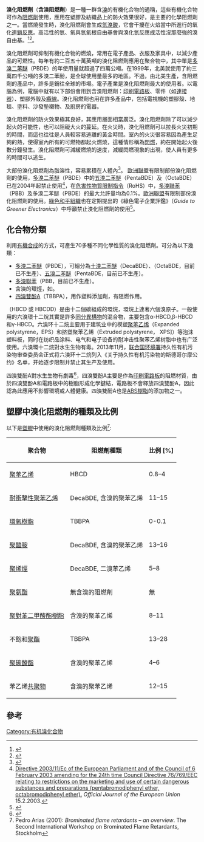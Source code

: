 '''溴化阻燃劑'''（'''含溴阻燃劑'''）是一種一群含[[溴|溴]]的有機化合物的通稱，這些有機化合物可作為[[阻燃劑_(塑膠)|阻燃劑]]使用，應用在塑膠及紡織品上的防火效果很好，是主要的化學阻燃劑之一。當燃燒發生時，溴化阻燃劑會生成[[氫溴酸|氫溴酸]]，它會干擾在火焰當中所進行的氧化[[連鎖反應|連鎖反應]]。高活性的氫、氧與氫氧根自由基會與溴化氫反應成活性沒那麼強的溴自由基。<ref>{{cite journal | journal = Journal of Fire Sciences | volume = 14 | issue = 6 | pages = 426–442 | year = 1996 | doi =  10.1177/073490419601400602 | title = Mechanisms for Flame Retardancy and Smoke suppression -A Review | url = https://archive.org/details/sim_journal-of-fire-sciences_1996-12_14_6/page/426 | first =Joseph | last = Green }}</ref><ref>{{cite journal | journal = Polymer Degradation and Stability | volume = 77 | issue = 2 | year = 2002 | pages = 325–331 | doi = 10.1016/S0141-3910 (02)00067-8 | title = Fire retardant mechanism of aliphatic bromine compounds in polystyrene and polypropylene | first = Jelle | last = Kaspersma | coauthors = Doumena, Cindy; Munrob Sheilaand; Prinsa, Anne-Marie}}</ref>。

溴化阻燃劑可抑制有機化合物的燃燒，常用在電子產品、衣服及家具中，以減少產品的可燃性。每年有約二百五十萬英噸的溴化阻燃劑應用在聚合物中，其中單是[[多溴二苯醚|多溴二苯醚]]（PBDE）的年使用量就超過了四萬公噸。在1999年，北美就使用了約三萬四千公噸的多溴二苯酚，是全球使用量最多的地區。不過，由北美生產，含阻燃劑的產品中，許多是銷往全球的市場。電子產業是溴化阻燃劑最大的使用者。以電腦為例，電腦中就有以下部份會用到含溴阻燃劑：[[印刷電路板|印刷電路板]]、零件（如[[电子连接器|連接器]]）、塑膠外殼及[[纜線|纜線]]。溴化阻燃劑也用在許多產品中，包括電視機的塑膠殼、地毯、塗料、沙發墊襯物、及廚房的電器。

溴化阻燃劑的防火效果極其良好，其應用層面相當廣泛。溴化阻燃劑除了可以減少起火的可能性，也可以阻礙大火的蔓延。在火災時，溴化阻燃劑可以拉長火災初期的時間，而這也往往是人員較容易逃離的黃金時間。室內的火災很容易因為產生足夠的熱，使得室內所有的可燃物都起火燃燒，這種情形稱為[[閃燃|閃燃]]，約在開始起火後數分鐘發生。溴化阻燃劑可減緩燃燒的速度，減緩閃燃現象的出現，使人員有更多的時間可以逃生。

大部份溴化阻燃劑為脂溶性，容易累積在人體內<ref>{{Cite web |url=http://www.greenpeace.org/china/ch/press/releases/hewlett-packard-0523_html |title=綠色和平呼籲電子企業無毒化 |access-date=2009-06-16 |archive-date=2008-03-27 |archive-url=https://web.archive.org/web/20080327061922/http://www.greenpeace.org/china/ch/press/releases/hewlett-packard-0523_html |dead-url=no }}</ref>。
[[歐洲聯盟|歐洲聯盟]]有限制部份溴化阻燃劑的使用，[[多溴二苯醚|多溴二苯醚]]（PBDE）中的[[五溴二苯醚|五溴二苯醚]]（PentaBDE）及{{le|八溴二苯醚|Octabromodiphenyl ether}}（OctaBDE）已在2004年起禁止使用<ref name=EU2004>[http://eur-lex.europa.eu/LexUriServ/site/en/oj/2003/l_042/l_04220030215en00450046.pdf Directive 2003/11/Ec of the European Parliament and of the Council of 6 February 2003 amending for the 24th time Council Directive 76/769/EEC relating to restrictions on the marketing and use of certain dangerous substances and preparations (pentabromodiphenyl ether, octabromodiphenyl ether).] {{Wayback|url=http://eur-lex.europa.eu/LexUriServ/site/en/oj/2003/l_042/l_04220030215en00450046.pdf |date=20130525173756 }} ''Official Journal of the European Union'' 15.2.2003.</ref>，在[[危害性物質限制指令|危害性物質限制指令]]（RoHS）中，[[多溴聯苯|多溴聯苯]]（PBB）及多溴二苯醚（PBDE）的最大允許量均為0.1%。[[歐洲聯盟|歐洲聯盟]]有限制部份溴化阻燃劑的使用。[[綠色和平組織|綠色和平組織]]也在定期提出的《綠色電子企業評鑑》（''Guide to Greener Electronics''）中呼籲禁止溴化阻燃劑的使用<ref>{{Cite web |url=http://www.greenpeace.org/international/press/reports/Guide-Greener-Electronics-9-edition |title=Guide to Greener Electronics - 9th Edition |access-date=2009-06-16 |archive-date=2010-05-01 |archive-url=https://web.archive.org/web/20100501032652/http://www.greenpeace.org/international/press/reports/Guide-Greener-Electronics-9-edition |dead-url=no }}</ref>。

== 化合物分類 ==
利用[[有機合成|有機合成]]的方式，可產生70多種不同化學性質的溴化阻燃劑。可分為以下幾類：
* [[多溴二苯醚|多溴二苯醚]]（PBDE），可細分為[[十溴二苯醚|十溴二苯醚]]（DecaBDE）、{{le|八溴二苯醚|Octabromodiphenyl ether}}（OctaBDE，目前已不生產）、[[五溴二苯醚|五溴二苯醚]]（PentaBDE，目前已不生產）。
* [[多溴聯苯|多溴聯苯]]（PBB，目前已不生產）。
* 含溴的環烴，如{{le|六溴環十二烷|Hexabromocyclododecane}}。
* [[四溴雙酚A|四溴雙酚A]]（TBBPA），用作塑料添加劑，有阻燃作用。

{{le|六溴環十二烷|Hexabromocyclododecane}}（HBCD 或 HBCDD）是由十二個碳組成的環烷，環烷上連著六個溴原子。一般使用的六溴環十二烷其實是許多[[同分異構物|同分異構物]]的混合物，主要包含α-HBCD,β-HBCD和γ-HBCD。六溴环十二烷主要用于建筑业中的模塑[[聚苯乙烯|聚苯乙烯]]（Expanded polystyrene，EPS）和挤塑聚苯乙烯（Extruded polystyrene， XPS]）等泡沫塑料板，同时在纺织品涂料、电气和电子设备的耐冲击性聚苯乙烯树脂中也有广泛使用。六溴環十二烷對水生生物有毒。2013年11月，[[联合国环境署|联合国环境署]]持久性有机污染物审查委员会正式将六溴环十二烷列入《关于持久性有机污染物的斯德哥尔摩公约》名单，开始逐步限制并禁止其生产及使用。

四溴雙酚A對水生生物有劇毒<ref name="GESTIS">{{GESTIS|Name=Tetrabromobisphenol A|ZVG=24370|Date=2008/2/15}}</ref>，四溴雙酚A主要是作為[[印刷電路板|印刷電路板]]的阻燃材質，由於四溴雙酚A和電路板中的樹脂形成化學鍵結，電路板不會釋放四溴雙酚A，因此認為此應用不影響環境或人體健康。四溴雙酚A也是[[ABS樹脂|ABS樹脂]]的添加物之一。

== 塑膠中溴化阻燃劑的種類及比例 ==
以下是[[塑膠|塑膠]]中使用的溴化阻燃劑種類及比例<ref>Pedro Arias (2001): ''Brominated flame retardants – an overview''. The Second International Workshop on Brominated Flame Retardants, Stockholm</ref>:
{| class="prettytable"
! 聚合物
! 阻燃劑種類
! 比例 [%]
|-
| [[聚苯乙烯|聚苯乙烯]]
| HBCD
| 0.8–4
|-
| [[耐衝擊性聚苯乙烯|耐衝擊性聚苯乙烯]]
| DecaBDE, 含溴的聚苯乙烯
| 11–15
|-
| [[環氧樹脂|環氧樹脂]]
| TBBPA
| 0-0.1
|-
| [[聚醯胺|聚醯胺]]
| DecaBDE, 含溴的聚苯乙烯
| 13–16
|-
| [[聚烯烴|聚烯烴]]
| DecaBDE, 二溴苯乙烯
| 5–8
|-
| [[聚氨酯|聚氨酯]]
| 無含溴的阻燃劑
| 無
|-
| [[聚對苯二甲酸酯樹脂|聚對苯二甲酸酯樹脂]]
| 含溴的聚苯乙烯
| 8–11
|-
| 不飽和[[聚酯|聚酯]]
| TBBPA
| 13–28
|-
| [[聚碳酸酯|聚碳酸酯]]
| 含溴的聚苯乙烯
| 4–6
|-
| 苯乙烯[[共聚物|共聚物]]
| 含溴的聚苯乙烯
| 12–15
|}

== 參考 ==
<references/>

[[Category:有机溴化合物|Category:有机溴化合物]]
